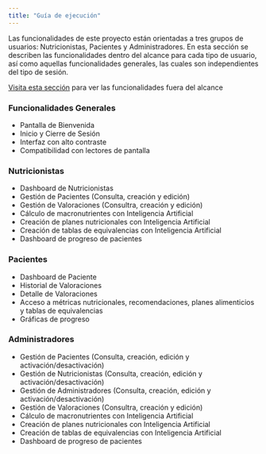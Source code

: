 ```yaml
---
title: "Guía de ejecución"
---
```


Las funcionalidades de este proyecto están orientadas a tres grupos de usuarios: Nutricionistas, Pacientes y Administradores. En esta sección se describen las funcionalidades dentro del alcance para cada tipo de usuario, así como aquellas funcionalidades generales, las cuales son independientes del tipo de sesión.

[Visita esta sección](funcionalidades/out.qmd) para ver las funcionalidades fuera del alcance

### Funcionalidades Generales

- Pantalla de Bienvenida
- Inicio y Cierre de Sesión
- Interfaz con alto contraste
- Compatibilidad con lectores de pantalla

### Nutricionistas

- Dashboard de Nutricionistas
- Gestión de Pacientes (Consulta, creación y edición)
- Gestión de Valoraciones (Consultra, creación y edición)
- Cálculo de macronutrientes con Inteligencia Artificial
- Creación de planes nutricionales con Inteligencia Artificial
- Creación de tablas de equivalencias con Inteligencia Artificial
- Dashboard de progreso de pacientes

### Pacientes

- Dashboard de Paciente
- Historial de Valoraciones
- Detalle de Valoraciones
- Acceso a métricas nutricionales, recomendaciones, planes alimenticios y tablas de equivalencias
- Gráficas de progreso

### Administradores

- Gestión de Pacientes (Consulta, creación, edición y activación/desactivación)
- Gestión de Nutricionistas (Consulta, creación, edición y activación/desactivación)
- Gestión de Administradores (Consulta, creación, edición y activación/desactivación)
- Gestión de Valoraciones (Consultra, creación y edición)
- Cálculo de macronutrientes con Inteligencia Artificial
- Creación de planes nutricionales con Inteligencia Artificial
- Creación de tablas de equivalencias con Inteligencia Artificial
- Dashboard de progreso de pacientes